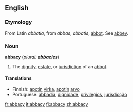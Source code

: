 ==English==

===Etymology===
From Latin ''abbatia'', from ''abbas'', ''abbatis'', [[abbot]]. See [[abbey]].

===Noun===
'''abbacy''' (''plural: '''abbacies''''')

# The [[dignity]], [[estate]], or [[jurisdiction]] of an [[abbot]].

====Translations====
*Finnish: [[apotti|apotin]] [[virka]], [[apotti|apotin]] [[arvo]]
*Portuguese: [[abbadia]], [[dignidade]], [[privilegios]], [[jurisdicção]]

[[fr:abbacy]]
[[it:abbacy]]
[[fi:abbacy]]
[[zh:abbacy]]